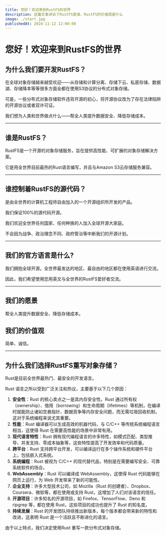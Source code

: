 ```yaml
---
title: 您好！欢迎来到RustFS的世界
description: 这篇文章讲诉了RustFS是谁，RustFS的价值观是什么
image: ./start.jpg
publishedAt: 2024-11-12 12:00:00
---
```


# 您好！欢迎来到RustFS的世界

## 为什么我们要开发RustFS？

在全球对象存储越来越受欢迎——从存储和计算分离、存储下云、私密存储、数据湖、存储降本等等很多方面全都在使用S3协议的分布式对象存储。

可是，一些分布式对象存储软件违背开源的初心，将开源协议改为了存在法律陷阱的开源协议或者双许可证。

我们想为人类和世界做点什么——帮全人类提升数据安全、降低存储成本。

---

## 谁是RustFS？

RustFS是一个开源的对象存储服务，旨在提供高性能、可扩展的对象存储解决方案。

它是用全世界目前最热的Rust语言编写，并且与Amazon S3云存储服务兼容。


---

## 谁控制着RustFS的源代码？

是由全世界的计算机工程师自由加入的一个开源组织所开发的产品。

我们保证100%的源代码开源。

我们欢迎全世界任何国家、任何种族的人加入全球开源大家庭。

不会因为战争、政治理念不同、政府管治等中断我们的开源计划。


---


## 我们的官方语言是什么?

我们拥抱全球开源。全世界最发达的地区、最自由的地区都在使用英语进行交流。

因此，我们希望使用您用英文与全世界的RustFS爱好者交流。

---


## 我们的愿景

帮全人类提升数据安全、降低存储成本。


## 我们的价值观

简单、诚信。

---

## 为什么我们选择RustFS重写对象存储？


Rust是目前全世界最热门、最安全的开发语言。

Rust 语言之所以受到广泛关注和热议，主要基于以下几个原因：

1. **安全性**：Rust 的核心卖点之一是其内存安全性。Rust 通过所有权（ownership）、借用（borrowing）和生命周期（lifetimes）等机制，在编译时就能防止诸如空悬指针、数据竞争等内存安全问题，而无需垃圾回收机制，这对于系统编程来说尤其重要。
2. **性能**：Rust 编译器可以生成高效的机器代码，与 C/C++ 等传统系统编程语言相当，这使得 Rust 在需要高性能的场景中非常有用。
3. **现代语言特性**：Rust 拥有现代编程语言的许多特性，如模式匹配、类型推导、并发支持、零成本抽象等，这些特性提高了开发效率和代码质量。
4. **跨平台**：Rust 支持跨平台开发，可以编译运行在多个操作系统和硬件平台上，包括嵌入式系统。
5. **系统编程**：Rust 被视为 C/C++ 的现代替代品，特别是在需要编写安全、可靠系统软件的场合。
6. **WebAssembly**：Rust 可以编译成 WebAssembly，这使得 Rust 代码能够在网页上运行，为 Web 开发带来了新的可能性。
7. **企业支持**：许多大型技术公司，如 Mozilla（Rust 的创建者）、Dropbox、Coursera、微软等，都在使用或支持 Rust，这增加了人们对该语言的信任。
8. **开源项目**：许多知名的开源项目，如 Firefox、TensorFlow、Deno 和 ripgrep 等，都在使用 Rust，这些项目的成功也提升了 Rust 的知名度。
9. **持续发展**：Rust 的开发团队持续推出新版本，每个版本都会带来新的特性和改进，这表明 Rust 是一个活跃且不断进化的语言。

由于以上特点，我们决定使用Rust 重写一款分布式对象存储。



